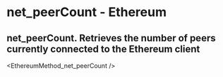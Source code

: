 # net_peerCount - Ethereum

## net_peerCount. Retrieves the number of peers currently connected to the Ethereum client


<EthereumMethod_net_peerCount />
